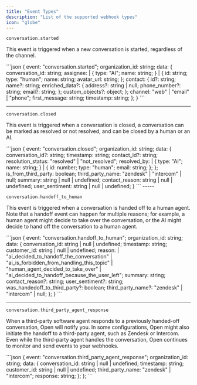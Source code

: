 ```yaml
---
title: "Event Types"
description: "List of the supported webhook types"
icon: "globe"
---
```



`conversation.started`

This event is triggered when a new conversation is started, regardless of the channel.

<Accordion title="Sample Payload">
```json
{
    event: "conversation.started";
    organization_id: string;
    data: {
        conversation_id: string;
        assignee:
        | {
            type: "AI";
            name: string;
        }
        | {
            id: string;
            type: "human";
            name: string;
            avatar_url: string;
        };
        contact: {
            id?: string;
            name?: string;
            enriched_data?: {
                address?: string | null;
                phone_number?: string;
                email?: string;
            };
            custom_objects?: object;
        };
        channel: "web" | "email" | "phone";
        first_message: string;
        timestamp: string;
    };
}
```
</Accordion>

-----


`conversation.closed`

This event is triggered when a conversation is closed, a conversation can be marked as resolved or not resolved, and can be closed by a human or an AI.

<Accordion title="Sample Payload">
```json
{
    event: "conversation.closed";
    organization_id: string;
    data: {
        conversation_id?: string;
        timestamp: string;
        contact_id?: string;
        resolution_status: "resolved" | "not_resolved";
        resolved_by:
        | {
            type: "AI";
            name: string;
        }
        | {
            id: number;
            type: "human";
            email: string;
        };
    };
    is_from_third_party: boolean;
    third_party_name: "zendesk" | "intercom" | null;
    summary: string | null | undefined;
    contact_reason: string | null | undefined;
    user_sentiment: string | null | undefined;
}
```
</Accordion>
-----


`conversation.handoff_to_human`

This event is triggered when a conversation is handed off to a human agent. Note that a handoff event can happen for multiple reasons; for example, a human agent might decide to take over the conversation, or the AI might decide to hand off the conversation to a human agent.

<Accordion title="Sample Payload">
```json
{
    event: "conversation.handoff_to_human";
    organization_id: string;
    data: {
        conversation_id: string | null | undefined;
        timestamp: string;
        customer_id: string | null | undefined;
        reason:
        | "ai_decided_to_handoff_the_conversation" 
        | "ai_is_forbidden_from_handling_this_topic" 
        | "human_agent_decided_to_take_over" 
        | "ai_decided_to_handoff_because_the_user_left";
        summary: string;
        contact_reason?: string;
        user_sentiment?: string;
        was_handedoff_to_third_party?: boolean;
        third_party_name?: "zendesk" | "intercom" | null;
    };
}
```
</Accordion>

-----

`conversation.third_party_agent_response`

When a third-party software agent responds to a previously handed-off conversation, Open will notify you. In some configurations, Open might also initiate the handoff to a third-party agent, such as Zendesk or Intercom. Even while the third-party agent handles the conversation, Open continues to monitor and send events to your webhooks.


<Accordion title="Sample Payload">
```json
{
    event: "conversation.third_party_agent_response";
    organization_id: string;
    data: {
        conversation_id: string | null | undefined;
        timestamp: string;
        customer_id: string | null | undefined;
        third_party_name: "zendesk" | "intercom";
        response: string;
    };
};
```
</Accordion>
